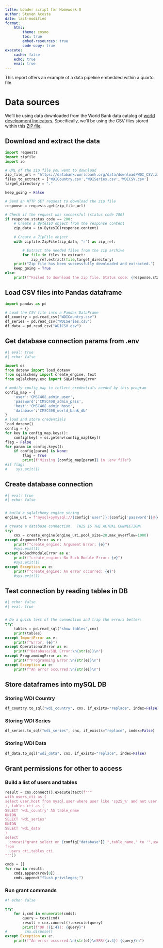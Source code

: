 ```yaml
---
title: Loader script for Homework 8
author: Steven Acosta
date: last-modified
format:
    html:
        theme: cosmo
        toc: true
        embed-resources: true
        code-copy: true
execute:
    cache: false
    echo: true
    eval: true
---
```


This report offers an example of a data pipeline embedded within a quarto file.

# Data sources

We'll be using data downloaded from the World Bank data catalog of [world development Indicators](https://datatopics.worldbank.org/world-development-indicators/).  Specifically, we'll be using the CSV files stored within this [ZIP file](https://databank.worldbank.org/data/download/WDI_CSV.zip).


## Download and extract the data

```python

import requests
import zipfile
import io

# URL of the zip file you want to download
zip_file_url = "https://databank.worldbank.org/data/download/WDI_CSV.zip"
files_to_extract = ['WDICountry.csv','WDISeries.csv','WDICSV.csv']
target_directory = "."

keep_going = False

# Send an HTTP GET request to download the zip file
response = requests.get(zip_file_url)

# Check if the request was successful (status code 200)
if response.status_code == 200:
    # Create a BytesIO object from the response content
    zip_data = io.BytesIO(response.content)
    
    # Create a ZipFile object
    with zipfile.ZipFile(zip_data, "r") as zip_ref:

        # Extract the needed files from the zip archive 
        for file in files_to_extract:
            zip_ref.extract(file,target_directory)
    print("Zip file has been successfully downloaded and extracted.")
    keep_going = True
else:
    print(f"Failed to download the zip file. Status code: {response.status_code}")

```

## Load CSV files into Pandas dataframe

```python
import pandas as pd

# Load the CSV file into a Pandas DataFrame
df_country = pd.read_csv("WDICountry.csv")
df_series = pd.read_csv("WDISeries.csv")
df_data = pd.read_csv("WDICSV.csv")

```

## Get database connection params from .env

```python
#| eval: true
#| echo: false

import os
from dotenv import load_dotenv
from sqlalchemy import create_engine, text
from sqlalchemy.exc import SQLAlchemyError

# modify config_map to reflect credentials needed by this program
config_map = {
    'user':'CMSC408_admin_user',
    'password':'CMSC408_admin_pass',
    'host':'CMSC408_admin_host',
    'database':'CMSC408_world_bank_db'
}
# load and store credentials
load_dotenv()
config = {}
for key in config_map.keys():
    config[key] = os.getenv(config_map[key])
flag = False
for param in config.keys():
    if config[param] is None:
        flag = True
        print(f"Missing {config_map[param]} in .env file")
#if flag:
#    sys.exit(1)
```

## Create database connection

```python
#| eval: true
#| echo: false


# build a sqlalchemy engine string
engine_uri = f"mysql+pymysql://{config['user']}:{config['password']}@{config['host']}/{config['database']}"

# create a database connection.  THIS IS THE ACTUAL CONNECTION!
try:
    cnx = create_engine(engine_uri,pool_size=20,max_overflow=1000)
except ArgumentError as e:
    print(f"create_engine: Argument Error: {e}")
    #sys.exit(1)
except NoSuchModuleError as e:
    print(f"create_engine: No Such Module Error: {e}")
    #sys.exit(1)
except Exception as e:
    print(f"create_engine: An error occurred: {e}")
    #sys.exit(1)
```

## Test connection by reading tables in DB

```python
#| echo: false
#| eval: true


# Do a quick test of the connection and trap the errors better!
try:
    tables = pd.read_sql("show tables",cnx)
    print(tables)
except ImportError as e:
    print(f"Error: {e}")
except OperationalError as e:
    print(f"Database/SQL Error:\n{str(e)}\n")
except ProgrammingError as e:
    print(f"Programming Error:\n{str(e)}\n")
except Exception as e:
    print(f"An error occurred:\n{str(e)}\n")

```

## Store dataframes into mySQL DB

### Storing WDI Country

```python

df_country.to_sql("wdi_country", cnx, if_exists="replace", index=False)

```

### Storing WDI Series
```python

df_series.to_sql("wdi_series", cnx, if_exists="replace", index=False)

```

### Storing WDI Data

```python

df_data.to_sql("wdi_data", cnx, if_exists="replace", index=False)

```

## Grant permissions for other to access

### Build a list of users and tables

```python

result = cnx.connect().execute(text(f"""
with users_cti as (
select user,host from mysql.user where user like 'sp25_%' and not user like '%_group%'
), tables_cti as (
SELECT 'wdi_country' AS table_name
UNION
SELECT 'wdi_series'
UNION
SELECT 'wdi_data'
)
select
  concat("grant select on {config["database"]}.",table_name," to '",user,"'@'",host,"'; ")
from 
  users_cti,tables_cti
"""))

cmds = []
for row in result:
    cmds.append(row[0])
    cmds.append("flush privileges;")
```

### Run grant commands

```python
#! echo: false

try:
    for i,cmd in enumerate(cmds):
        query = text(cmd)
        result = cnx.connect().execute(query)
        print(f"OK ({i:4}): {query}")
#        cnx.dispose()
except Exception as e:
    print(f"An error occurred:\n{str(e)}\nERR({i:4}) {query}\n")

```
